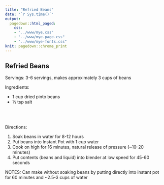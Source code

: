 ```yaml
---
title: "Refried Beans"
date: '`r Sys.time()`'
output: 
  pagedown::html_paged:
    css: 
    - "../www/mye.css"
    - "../www/mye-page.css"
    - "../www/mye-fonts.css"
knit: pagedown::chrome_print
---
```


## Refried Beans

<span class="mh">Servings:</span> 3-6 servings, makes approximately 3 cups of beans
<br>

<span class="mh">Ingredients:</span>  
<div class="my2cols">
<ul>
  <li>1 cup dried pinto beans</li>
  <li>&frac12; tsp salt</li>
  <br><br>
</ul>
</div>
<br>
<span class="mh">Directions:</span> 
<div class="my2cols">
<ol>
  <li>Soak beans in water for 8-12 hours</li>
  <li>Put beans into Instant Pot with 1 cup water</li>
  <li>Cook on high for 16 minutes, natural release of pressure (~10-20 minutes)</li>
  <li>Put contents (beans and liquid) into blender at low speed for 45-60 seconds</li>
</ol>
</div>


<span class="mh">NOTES:</span> Can make without soaking beans by putting directly into instant pot for 60 minutes and ~2.5-3 cups of water